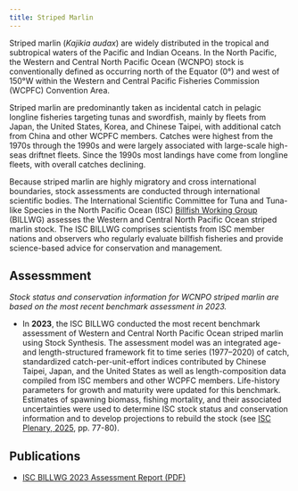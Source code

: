 ```yaml
---
title: Striped Marlin
---
```


Striped marlin (*Kajikia audax*) are widely distributed in the tropical and subtropical waters of the Pacific and Indian Oceans. In the North Pacific, the Western and Central North Pacific Ocean (WCNPO) stock is conventionally defined as occurring north of the Equator (0°) and west of 150°W within the Western and Central Pacific Fisheries Commission (WCPFC) Convention Area.

Striped marlin are predominantly taken as incidental catch in pelagic longline fisheries targeting tunas and swordfish, mainly by fleets from Japan, the United States, Korea, and Chinese Taipei, with additional catch from China and other WCPFC members. Catches were highest from the 1970s through the 1990s and were largely associated with large-scale high-seas driftnet fleets. Since the 1990s most landings have come from longline fleets, with overall catches declining.

Because striped marlin are highly migratory and cross international boundaries, stock assessments are conducted through international scientific bodies. The International Scientific Committee for Tuna and Tuna-like Species in the North Pacific Ocean (ISC) [Billfish Working Group]({{< var partner.BILLWG.href >}}) (BILLWG) assesses the Western and Central North Pacific Ocean striped marlin stock. The ISC BILLWG comprises scientists from ISC member nations and observers who regularly evaluate billfish fisheries and provide science-based advice for conservation and management.

## Assessmment

*Stock status and conservation information for WCNPO striped marlin are based on the most recent benchmark assessment in 2023.*

-   In **2023**, the ISC BILLWG conducted the most recent benchmark assessment of Western and Central North Pacific Ocean striped marlin using Stock Synthesis. The assessment model was an integrated age- and length-structured framework fit to time series (1977–2020) of catch, standardized catch-per-unit-effort indices contributed by Chinese Taipei, Japan, and the United States as well as length-composition data compiled from ISC members and other WCPFC members. Life-history parameters for growth and maturity were updated for this benchmark. Estimates of spawning biomass, fishing mortality, and their associated uncertainties were used to determine ISC stock status and conservation information and to develop projections to rebuild the stock (see [ISC Plenary, 2025](https://isc.fra.go.jp/pdf/ISC25/ISC25_Plenary_Report_FINAL.pdf), pp. 77-80).

## Publications

-   [ISC BILLWG 2023 Assessment Report (PDF)](https://isc.fra.go.jp/pdf/ISC23/ISC23_ANNEX14-Stock_Assessment_Report_for_WCNPO_Striped_Marlin-FINAL.pdf)

